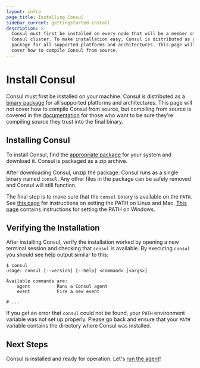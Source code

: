 ```yaml
---
layout: intro
page_title: Installing Consul
sidebar_current: gettingstarted-install
description: >-
  Consul must first be installed on every node that will be a member of the
  Consul cluster. To make installation easy, Consul is distributed as a binary
  package for all supported platforms and architectures. This page will not
  cover how to compile Consul from source.
---
```


# Install Consul

Consul must first be installed on your machine. Consul is distributed as a
[binary package](/downloads) for all supported platforms and architectures.
This page will not cover how to compile Consul from source, but compiling from
source is covered in the [documentation](/docs) for those who want to
be sure they're compiling source they trust into the final binary.

## Installing Consul

To install Consul, find the [appropriate package](/downloads) for
your system and download it. Consul is packaged as a zip archive.

After downloading Consul, unzip the package. Consul runs as a single binary
named `consul`. Any other files in the package can be safely removed and
Consul will still function.

The final step is to make sure that the `consul` binary is available on the `PATH`.
See [this page](https://stackoverflow.com/questions/14637979/how-to-permanently-set-path-on-linux)
for instructions on setting the PATH on Linux and Mac.
[This page](https://stackoverflow.com/questions/1618280/where-can-i-set-path-to-make-exe-on-windows)
contains instructions for setting the PATH on Windows.

## Verifying the Installation

After installing Consul, verify the installation worked by opening a new
terminal session and checking that `consul` is available. By executing
`consul` you should see help output similar to this:

```text
$ consul
usage: consul [--version] [--help] <command> [<args>]

Available commands are:
    agent          Runs a Consul agent
    event          Fire a new event

# ...
```

If you get an error that `consul` could not be found, your `PATH`
environment variable was not set up properly. Please go back and ensure
that your `PATH` variable contains the directory where Consul was
installed.

## Next Steps

Consul is installed and ready for operation. Let's
[run the agent](/intro/getting-started/agent)!
